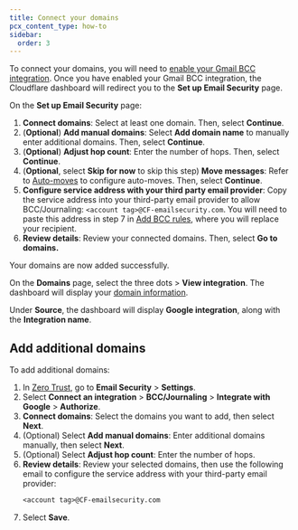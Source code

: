 ```yaml
---
title: Connect your domains
pcx_content_type: how-to
sidebar:
  order: 3
---
```



To connect your domains, you will need to [enable your Gmail BCC integration](/cloudflare-one/email-security/setup/post-delivery-deployment/bcc-journaling/bcc-setup/gmail-bcc-setup/enable-gmail-integration/#enable-gmail-bcc-integration). Once you have enabled your Gmail BCC integration, the Cloudflare dashboard will redirect you to the **Set up Email Security** page.

On the **Set up Email Security** page:

1. **Connect domains**: Select at least one domain. Then, select **Continue**.
2. (**Optional**) **Add manual domains**: Select **Add domain name** to manually enter additional domains. Then, select **Continue**.
3. (**Optional**) **Adjust hop count**: Enter the number of <GlossaryTooltip term="Hops">hops</GlossaryTooltip>. Then, select **Continue**.
4. (**Optional**, select **Skip for now** to skip this step) **Move messages**: Refer to [Auto-moves](/cloudflare-one/email-security/auto-moves/) to configure auto-moves. Then, select **Continue**.
5. **Configure service address with your third party email provider**: Copy the service address into your third-party email provider to allow BCC/Journaling: `<account tag>@CF-emailsecurity.com`. You will need to paste this address in step 7 in [Add BCC rules](/cloudflare-one/email-security/setup/post-delivery-deployment/bcc-journaling/bcc-setup/gmail-bcc-setup/add-bcc-rules/), where you will replace your recipient.
6. **Review details**: Review your connected domains. Then, select **Go to domains.**

Your domains are now added successfully.

On the **Domains** page, select the three dots > **View integration**. The dashboard will display your [domain information](/cloudflare-one/email-security/reference/domain-information/).

Under **Source**, the dashboard will display **Google integration**, along with the **Integration name**.

## Add additional domains

To add additional domains:

1. In [Zero Trust](https://one.dash.cloudflare.com/), go to **Email Security** > **Settings**.
2. Select **Connect an integration** > **BCC/Journaling** > **Integrate with Google** > **Authorize**.
3. **Connect domains**: Select the domains you want to add, then select **Next**.
4. (Optional) Select **Add manual domains**: Enter additional domains manually, then select **Next**.
5. (Optional) Select **Adjust hop count**: Enter the number of <GlossaryTooltip term="Hops">hops</GlossaryTooltip>.
6. **Review details**: Review your selected domains, then use the following email to configure the service address with your third-party email provider:
      ```txt
      <account tag>@CF-emailsecurity.com
      ```
7. Select **Save**.